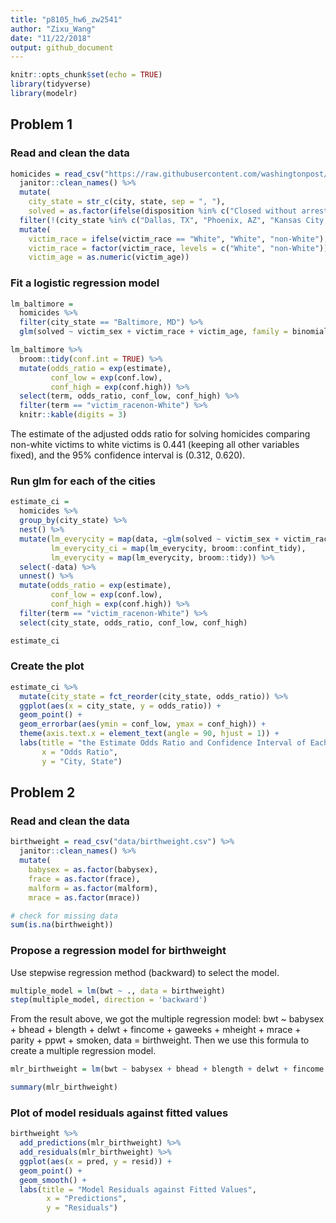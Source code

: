 ```yaml
---
title: "p8105_hw6_zw2541"
author: "Zixu_Wang"
date: "11/22/2018"
output: github_document
---
```


```r
knitr::opts_chunk$set(echo = TRUE)
library(tidyverse)
library(modelr)
```

## Problem 1

### Read and clean the data

```r
homicides = read_csv("https://raw.githubusercontent.com/washingtonpost/data-homicides/master/homicide-data.csv") %>% 
  janitor::clean_names() %>% 
  mutate(
    city_state = str_c(city, state, sep = ", "),
    solved = as.factor(ifelse(disposition %in% c("Closed without arrest", "Open/No arrest"), 0, 1))) %>% 
  filter(!(city_state %in% c("Dallas, TX", "Phoenix, AZ", "Kansas City, MO", "Tulsa, AL"))) %>% 
  mutate(
    victim_race = ifelse(victim_race == "White", "White", "non-White"),
    victim_race = factor(victim_race, levels = c("White", "non-White")),
    victim_age = as.numeric(victim_age))
```

### Fit a logistic regression model

```r
lm_baltimore =
  homicides %>% 
  filter(city_state == "Baltimore, MD") %>% 
  glm(solved ~ victim_sex + victim_race + victim_age, family = binomial, data = .)

lm_baltimore %>% 
  broom::tidy(conf.int = TRUE) %>% 
  mutate(odds_ratio = exp(estimate),
         conf_low = exp(conf.low),
         conf_high = exp(conf.high)) %>% 
  select(term, odds_ratio, conf_low, conf_high) %>% 
  filter(term == "victim_racenon-White") %>% 
  knitr::kable(digits = 3)
```

The estimate of the adjusted odds ratio for solving homicides comparing non-white victims to white victims is 0.441 (keeping all other variables fixed), and the 95% confidence interval is (0.312, 0.620).

### Run glm for each of the cities 

```r
estimate_ci =   
  homicides %>% 
  group_by(city_state) %>% 
  nest() %>% 
  mutate(lm_everycity = map(data, ~glm(solved ~ victim_sex + victim_race + victim_age, family = binomial, data = .x)),
         lm_everycity_ci = map(lm_everycity, broom::confint_tidy),
         lm_everycity = map(lm_everycity, broom::tidy)) %>%
  select(-data) %>% 
  unnest() %>% 
  mutate(odds_ratio = exp(estimate),
         conf_low = exp(conf.low),
         conf_high = exp(conf.high)) %>% 
  filter(term == "victim_racenon-White") %>%
  select(city_state, odds_ratio, conf_low, conf_high)

estimate_ci 
```

### Create the plot

```r
estimate_ci %>% 
  mutate(city_state = fct_reorder(city_state, odds_ratio)) %>% 
  ggplot(aes(x = city_state, y = odds_ratio)) +
  geom_point() +
  geom_errorbar(aes(ymin = conf_low, ymax = conf_high)) +
  theme(axis.text.x = element_text(angle = 90, hjust = 1)) +
  labs(title = "the Estimate Odds Ratio and Confidence Interval of Each City",
       x = "Odds Ratio",
       y = "City, State")
```



## Problem 2

### Read and clean the data

```r
birthweight = read_csv("data/birthweight.csv") %>% 
  janitor::clean_names() %>% 
  mutate(
    babysex = as.factor(babysex), 
    frace = as.factor(frace), 
    malform = as.factor(malform), 
    mrace = as.factor(mrace))

# check for missing data
sum(is.na(birthweight))
```
 
### Propose a regression model for birthweight

Use stepwise regression method (backward) to select the model.

```r
multiple_model = lm(bwt ~ ., data = birthweight)
step(multiple_model, direction = 'backward')
```

From the result above, we got the multiple regression model: bwt ~ babysex + bhead + blength + delwt + fincome + gaweeks + mheight + mrace + parity + ppwt + smoken, data = birthweight. Then we use this formula to create a multiple regression model.

```r
mlr_birthweight = lm(bwt ~ babysex + bhead + blength + delwt + fincome +  gaweeks + mheight + mrace + parity + ppwt + smoken, data = birthweight)

summary(mlr_birthweight)
```

### Plot of model residuals against fitted values 

```r
birthweight %>% 
  add_predictions(mlr_birthweight) %>% 
  add_residuals(mlr_birthweight) %>% 
  ggplot(aes(x = pred, y = resid)) + 
  geom_point() + 
  geom_smooth() + 
  labs(title = "Model Residuals against Fitted Values",
        x = "Predictions",
        y = "Residuals")
```

